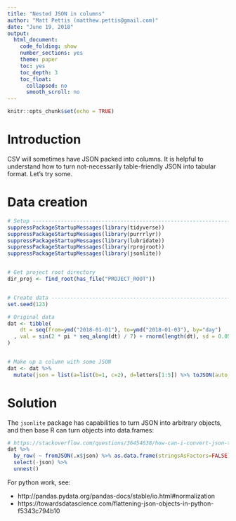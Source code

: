 ```yaml
---
title: "Nested JSON in columns"
author: "Matt Pettis (matthew.pettis@gmail.com)"
date: "June 19, 2018"
output:
  html_document:
    code_folding: show
    number_sections: yes
    theme: paper
    toc: yes
    toc_depth: 3
    toc_float:
      collapsed: no
      smooth_scroll: no
---
```


```r
knitr::opts_chunk$set(echo = TRUE)
```


# Introduction

CSV will sometimes have JSON packed into columns.  It is helpful to understand how to turn not-necessarily table-friendly JSON into tabular format.  Let's try some.


# Data creation

```r
# Setup ------------------------------------------------------------------------
suppressPackageStartupMessages(library(tidyverse))
suppressPackageStartupMessages(library(purrrlyr))
suppressPackageStartupMessages(library(lubridate))
suppressPackageStartupMessages(library(rprojroot))
suppressPackageStartupMessages(library(jsonlite))


# Get project root directory
dir_proj <- find_root(has_file("PROJECT_ROOT"))


# Create data ------------------------------------------------------------------
set.seed(123)

# Original data
dat <- tibble(
    dt = seq(from=ymd("2018-01-01"), to=ymd("2018-01-03"), by="day")
  , val = sin(2 * pi * seq_along(dt) / 7) + rnorm(length(dt), sd = 0.05)
)


# Make up a column with some JSON
dat <- dat %>%
  mutate(json = list(a=list(b=1, c=2), d=letters[1:5]) %>% toJSON(auto_unbox=TRUE))

```






# Solution

The `jsonlite` package has capabilities to turn JSON into arbitrary objects, and then base R can turn objects into data.frames:

```r
# https://stackoverflow.com/questions/36454638/how-can-i-convert-json-to-data-frame-in-r?rq=1
dat %>%
  by_row( ~ fromJSON(.x$json) %>% as.data.frame(stringsAsFactors=FALSE), .to="json_obj") %>%
  select(-json) %>%
  unnest()
```

For python work, see:

* http://pandas.pydata.org/pandas-docs/stable/io.html#normalization
* https://towardsdatascience.com/flattening-json-objects-in-python-f5343c794b10

